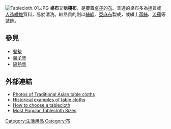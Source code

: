 {{NoteTA
|1 = zh-cn:壁纸 (用户界面); zh-tw:桌布 (使用者介面);
}}
{{About|一種家居用品|-{zh-cn:计算机; zh-sg:电脑; zh-tw:電腦;}-的桌布|桌布 (使用者介面)}}

[[File:Tablecloth_01.JPG|thumb]]
'''桌布'''又稱'''檯布'''，是覆蓋[[桌子|桌子]]的[[布|布]]。普通的桌布多為[[棉|棉]]質或[[人造纖維|人造纖維]]質料，易於清洗。較昂貴的則以[[絲綢|絲綢]]、[[亞麻布|亞麻布]]製成，或綴上[[蕾絲|蕾絲]]、[[流蘇_(裝飾)|流蘇]]等裝飾。 

==參見==
*[[餐墊|餐墊]]
*[[盤子墊|盤子墊]]
*[[隔熱墊|隔熱墊]]

==外部連結==
*[https://www.webcitation.org/query?id=1256566546228520&url=www.geocities.com/tharparker/tablerunner.html Photos of Traditional Asian table cloths]
*[https://web.archive.org/web/20070928190751/http://www.fabrics.net/joan703.asp Historical examples of table cloths]
*[https://web.archive.org/web/20070930095506/http://www.centralrestaurant.com/cms/tablecloths.htm How to choose a tablecloth]
*[https://web.archive.org/web/20070515051531/http://www.homenlinens.com/tablecloths_size.asp Most Popular Tablecloth Sizes]

[[Category:生活用品|Category:生活用品]]
[[Category:布|Category:布]]

{{furniture-stub}}